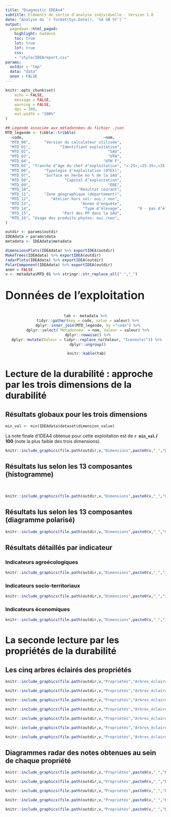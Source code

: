 ```yaml
---
title: "Diagnostic IDEAv4"
subtitle: Eléments de sortie d'analyse individuelle - Version 1.0
date: "Analyse du `r format(Sys.Date(), '%d %B %Y')`"
output: 
  pagedown::html_paged:
    highlight: haddock
    toc: true
    lot: true
    lof: true
    css: 
    - "style/IDEAreport.css"
params:
  outdir : "tmp"
  data: "data"
  anon : FALSE
---
```


```r
knitr::opts_chunk$set(
	echo = FALSE,
	message = FALSE,
	warning = FALSE,
	dpi = 300,
	out.width = "100%"
)
```

```r
## Légende associée aux métadonnées du fichier .json
MTD_legende <- tibble::tribble(
  ~code,                                   ~nom,                                                      ~etendue,
  "MTD_00",      "Version du calculateur utilisée",                                                    "Alpha 10",
  "MTD_01",             "Identifiant exploitation",                                                       "Num 6",
  "MTD_02",                                  "SAU",                                           "0 à 10 000 (2 dc)",
  "MTD_03",                                  "UTH",                                           "0 à 10 000 (2 dc)",
  "MTD_04",                                "UTH F",                                              "0 à 100 (2 dc)",
  "MTD_05", "Tranche d’âge du chef d’exploitation", "«-25»,«25-35»,«35-45», «45-55»,«55-65» et «65+»",
  "MTD_06",      "Typologie d'exploitation (OTEX)",                                       "Codes OTEX simplifiés",
  "MTD_07",      "Surface en herbe en % de la SAU",                                              "0 à 100 (2 dc)",
  "MTD_08",               "Capital d’exploitation",                                             "0 à 100000 000",
  "MTD_09",                                  "EBE",                                    "– 1000 000 à 10000 000",
  "MTD_10",                     "Résultat courant",                                    "– 1000 000 à 10000 000",
  "MTD_11",      "Zone géographique (département)",                                      "liste des départements",
  "MTD_12",         "Atelier hors sol: oui / non",                                                      "0 ou 1",
  "MTD_13",                      "Année d'enquête",                                                       "Num 4",
  "MTD_14",                       "Type d’élevage",       "0 - pas d’élevage / 1 – monogastrique / 2 - herbivore",
  "MTD_15",              "Part des PP dans la SAU",                                              "0 à 100 (2 dc)",
  "MTD_16", "Usage des produits phytos: oui /non",                                                      "0 ou 1"
)

```


```r
outdir <- params$outdir
IDEAdata = params$data
metadata <- IDEAdata$metadata

dimensionsPlots(IDEAdata) %>% exportIDEA(outdir)
MakeTrees(IDEAdata) %>% exportIDEA(outdir)
radarPlots(IDEAdata) %>% exportIDEA(outdir)
PolarComponent(IDEAdata) %>% exportIDEA(outdir)
anon = FALSE
v <- metadata$MTD_01 %>% stringr::str_replace_all(" ","_")
```

<p style="font-weight:600; font-size:36px">Données de l'exploitation</p>

<center>

```r
 
tab <- metadata %>%
  tidyr::gather(key = code, value = valeur) %>%
  dplyr::inner_join(MTD_legende, by ="code") %>%
  dplyr::select(`Métadonnée` = nom, Valeur = valeur) %>%
  dplyr::rowwise() %>%
  dplyr::mutate(Valeur = tidyr::replace_na(Valeur, "Iconnu(e)")) %>% 
  dplyr::ungroup()

 knitr::kable(tab)
```

</center>

# Lecture de la durabilité : approche par les trois dimensions de la durabilité

## Résultats globaux pour les trois dimensions

```r
min_val <- min(IDEAdata$dataset$dimension_value)
```

La note finale d'IDEA4 obtenue pour cette exploitation est de **`r min_val` / 100** (note la plus faible des trois dimensions).

```r
knitr::include_graphics(file.path(outdir,v,"Dimensions",paste0(v,"_","Dimensions.png")))
```


\newpage

## Résultats lus selon les 13 composantes (histogramme)

<br>

```r
knitr::include_graphics(file.path(outdir,v,"Dimensions",paste0(v,"_","Composantes.png")))
```

\newpage

## Résultats lus selon les 13 composantes (diagramme polarisé)

```r
knitr::include_graphics(file.path(outdir,v,"Dimensions",paste0(v,"_","Composantes_polaires.png")))
```

\newpage

## Résultats détaillés par indicateur

### Indicateurs agroécologiques

```r
knitr::include_graphics(file.path(outdir,v,"Dimensions",paste0(v,"_","Indicateurs Agroécologiques.png")))
```

\newpage

### Indicateurs socio-territoriaux

```r
knitr::include_graphics(file.path(outdir,v,"Dimensions",paste0(v,"_","Indicateurs Socio-Territoriaux.png")))
```

\newpage

### Indicateurs économiques

```r
knitr::include_graphics(file.path(outdir,v,"Dimensions",paste0(v,"_","Indicateurs Economiques.png")))
```

\newpage

# La seconde lecture par les propriétés de la durabilité

## Les cinq arbres éclairés des propriétés

```r
knitr::include_graphics(file.path(outdir,v,"Propriétés","Arbres_éclairés",paste0(v,"_","Ancrage Territorial.png")), auto_pdf = TRUE)
```

```r
knitr::include_graphics(file.path(outdir,v,"Propriétés","Arbres_éclairés",paste0(v,"_","Autonomie.png")))
```

```r
knitr::include_graphics(file.path(outdir,v,"Propriétés","Arbres_éclairés",paste0(v,"_","Capacité productive et reproductive de biens et de services.png")), auto_pdf = TRUE)
```

```r
knitr::include_graphics(file.path(outdir,v,"Propriétés","Arbres_éclairés",paste0(v,"_","Responsabilité globale.png")))
```

```r
knitr::include_graphics(file.path(outdir,v,"Propriétés","Arbres_éclairés",paste0(v,"_","Robustesse.png")), auto_pdf = TRUE)
```

```r
knitr::include_graphics(file.path(outdir,v,"Propriétés","Arbres_éclairés",paste0(v,"_","Global.png")))
```

```r
knitr::include_graphics(file.path(outdir,v,"Propriétés","Arbres_éclairés",paste0(v,"_","Global_zoom.png")))
```

\newpage

## Diagrammes radar des notes obtenues au sein de chaque propriété


```r
knitr::include_graphics(file.path(outdir,v,"Propriétés",paste0(v,"_","Radar_Ancrage Territorial.png")))
```

```r
knitr::include_graphics(file.path(outdir,v,"Propriétés",paste0(v,"_","Radar_Autonomie.png")))
```

```r
knitr::include_graphics(file.path(outdir,v,"Propriétés",paste0(v,"_","Radar_Capacité productive et reproductive de biens et de services.png")))
```

```r
knitr::include_graphics(file.path(outdir,v,"Propriétés",paste0(v,"_","Radar_Responsabilité globale.png")))
```

```r
knitr::include_graphics(file.path(outdir,v,"Propriétés",paste0(v,"_","Radar_Robustesse.png")))
```
